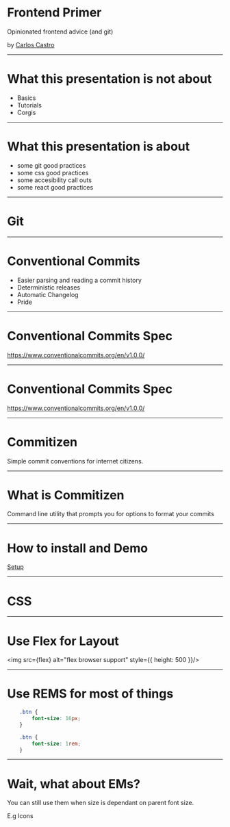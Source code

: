 


# Frontend Primer

Opinionated frontend advice (and git)

by [Carlos Castro](https://github.com/davixyz)

---

# What this presentation is not about

- Basics
- Tutorials
- Corgis

---

# What this presentation is about

- some git good practices
- some css good practices
- some accesibility call outs
- some react good practices

---

# Git

---

# Conventional Commits

- Easier parsing and reading a commit history
- Deterministic releases
- Automatic Changelog
- Pride

---

# Conventional Commits Spec

https://www.conventionalcommits.org/en/v1.0.0/

---

# Conventional Commits Spec

https://www.conventionalcommits.org/en/v1.0.0/

---
# Commitizen

Simple commit conventions for internet citizens.

---

# What is Commitizen

Command line utility that prompts you for options to format your commits

---

# How to install and Demo

[Setup](https://github.com/commitizen/cz-cli#conventional-commit-messages-as-a-global-utility)

---

# CSS
---
# Use Flex for Layout

<img src={flex} alt="flex browser support" style={{ height: 500 }}/>

---

# Use REMS for most of things
```css
    .btn {
        font-size: 16px;
    }
```
```css
    .btn {
        font-size: 1rem;
    }
```

---

# Wait, what about EMs?

You can still use them when size is dependant on parent
font size. 

E.g Icons


